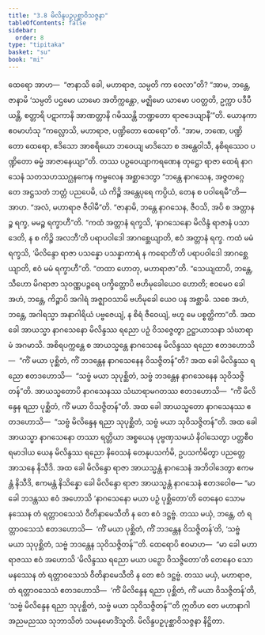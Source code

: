 ```yaml
---
title: "3.8 မိလိန္ဒပဉှပုစ္ဆာဝိသဇ္ဇနာ"
tableOfContents: false
sidebar:
  order: 8
type: "tipitaka"
basket: "su"
book: "mi"
---
```



<DynamicBreadcrumb />

<Division number="110" book="mi">

<Paragraph number="512" book="mi">
ထေရော အာဟ—  “ဇာနာသိ ခေါ, မဟာရာဇ, သမ္ပတိ ကာ ဝေလာ”တိ? “အာမ, ဘန္တေ, ဇာနာမိ ‘သမ္ပတိ ပဌမော ယာမော အတိက္ကန္တော, မဇ္ဈိမော ယာမော ပဝတ္တတိ, ဥက္ကာ ပဒီပီယန္တိ, စတ္တာရိ ပဋာကာနိ အာဏတ္တာနိ ဂမိဿန္တိ ဘဏ္ဍတော ရာဇဒေယျာနီ’”တိ.
</Paragraph>

<Paragraph number="513" book="mi">
ယောနကာ ဧဝမာဟံသု “ကလ္လောသိ, မဟာရာဇ, ပဏ္ဍိတော ထေရော”တိ. “အာမ, ဘဏေ, ပဏ္ဍိတော ထေရော, ဧဒိသော အာစရိယော ဘဝေယျ မာဒိသော စ အန္တေဝါသီ, နစိရဿေဝ ပဏ္ဍိတော ဓမ္မံ အာဇာနေယျာ”တိ. တဿ ပဉှဝေယျာကရဏေန တုဋ္ဌော ရာဇာ ထေရံ နာဂသေနံ သတသဟဿဂ္ဃနကေန ကမ္ဗလေန အစ္ဆာဒေတွာ “ဘန္တေ နာဂသေန, အဇ္ဇတဂ္ဂေ တေ အဋ္ဌသတံ ဘတ္တံ ပညပေမိ, ယံ ကိဉ္စိ အန္တေပုရေ ကပ္ပိယံ, တေန စ ပဝါရေမီ”တိ—  အာဟ. “အလံ, မဟာရာဇ ဇီဝါမီ”တိ. “ဇာနာမိ, ဘန္တေ နာဂသေန, ဇီဝသိ, အပိ စ အတ္တာနဉ္စ ရက္ခ, မမဉ္စ ရက္ခာဟီ”တိ. “ကထံ အတ္တာနံ ရက္ခသိ, ‘နာဂသေနော မိလိန္ဒံ ရာဇာနံ ပသာဒေတိ, န စ ကိဉ္စိ အလဘီ’တိ ပရာပဝါဒေါ အာဂစ္ဆေယျာတိ, ဧဝံ အတ္တာနံ ရက္ခ. ကထံ မမံ ရက္ခသိ, ‘မိလိန္ဒော ရာဇာ ပသန္နော ပသန္နာကာရံ န ကရောတီ’တိ ပရာပဝါဒေါ အာဂစ္ဆေယျာတိ, ဧဝံ မမံ ရက္ခာဟီ”တိ. “တထာ ဟောတု, မဟာရာဇာ”တိ. “သေယျထာပိ, ဘန္တေ, သီဟော မိဂရာဇာ သုဝဏ္ဏပဉ္ဇရေ ပက္ခိတ္တောပိ ဗဟိမုခေါယေဝ ဟောတိ; ဧဝမေဝ ခေါ အဟံ, ဘန္တေ, ကိဉ္စာပိ အဂါရံ အဇ္ဈာဝသာမိ ဗဟိမုခေါ ယေဝ ပန အစ္ဆာမိ. သစေ အဟံ, ဘန္တေ, အဂါရသ္မာ အနာဂါရိယံ ပဗ္ဗဇေယျံ, န စိရံ ဇီဝေယျံ, ဗဟူ မေ ပစ္စတ္ထိကာ”တိ.
</Paragraph>

</Division>
<Division number="111" book="mi">

<Paragraph number="514" book="mi">
အထ ခေါ အာယသ္မာ နာဂသေနော မိလိန္ဒဿ ရညော ပဉှံ ဝိသဇ္ဇေတွာ ဥဋ္ဌာယာသနာ သံဃာရာမံ အဂမာသိ. အစိရပက္ကန္တေ စ အာယသ္မန္တေ နာဂသေနေ မိလိန္ဒဿ ရညော ဧတဒဟောသိ—  “ကိံ မယာ ပုစ္ဆိတံ, ကိံ ဘဒန္တေန နာဂသေနေန ဝိသဇ္ဇိတန်”တိ? အထ ခေါ မိလိန္ဒဿ ရညော ဧတဒဟောသိ—  “သဗ္ဗံ မယာ သုပုစ္ဆိတံ, သဗ္ဗံ ဘဒန္တေန နာဂသေနေန သုဝိသဇ္ဇိတန်”တိ. အာယသ္မတောပိ နာဂသေနဿ သံဃာရာမဂတဿ ဧတဒဟောသိ—  “ကိံ မိလိန္ဒေန ရညာ ပုစ္ဆိတံ, ကိံ မယာ ဝိသဇ္ဇိတန်”တိ. အထ ခေါ အာယသ္မတော နာဂသေနဿ ဧတဒဟောသိ—  “သဗ္ဗံ မိလိန္ဒေန ရညာ သုပုစ္ဆိတံ, သဗ္ဗံ မယာ သုဝိသဇ္ဇိတန်”တိ.
</Paragraph>

</Division>
<Division number="112" book="mi">

<Paragraph number="515" book="mi">
အထ ခေါ အာယသ္မာ နာဂသေနော တဿာ ရတ္တိယာ အစ္စယေန ပုဗ္ဗဏှသမယံ နိဝါသေတွာ ပတ္တစီဝရမာဒါယ ယေန မိလိန္ဒဿ ရညော နိဝေသနံ တေနုပသင်္ကမိ, ဥပသင်္ကမိတွာ ပညတ္တေ အာသနေ နိသီဒိ. အထ ခေါ မိလိန္ဒော ရာဇာ အာယသ္မန္တံ နာဂသေနံ အဘိဝါဒေတွာ ဧကမန္တံ နိသီဒိ, ဧကမန္တံ နိသိန္နော ခေါ မိလိန္ဒော ရာဇာ အာယသ္မန္တံ နာဂသေနံ ဧတဒဝေါစ—
</Paragraph>

<Paragraph number="516" book="mi">
“မာ ခေါ ဘဒန္တဿ ဧဝံ အဟောသိ ‘နာဂသေနော မယာ ပဉှံ ပုစ္ဆိတော’တိ တေနေဝ သောမနဿေန တံ ရတ္တာဝသေသံ ဝီတိနာမေသီတိ န တေ ဧဝံ ဒဋ္ဌဗ္ဗံ. တဿ မယှံ, ဘန္တေ, တံ ရတ္တာဝသေသံ ဧတဒဟောသိ—  ‘ကိံ မယာ ပုစ္ဆိတံ, ကိံ ဘဒန္တေန ဝိသဇ္ဇိတန်’တိ, ‘သဗ္ဗံ မယာ သုပုစ္ဆိတံ, သဗ္ဗံ ဘဒန္တေန သုဝိသဇ္ဇိတန်’”တိ.
</Paragraph>

<Paragraph number="517" book="mi">
ထေရောပိ ဧဝမာဟ—  “မာ ခေါ မဟာရာဇဿ ဧဝံ အဟောသိ ‘မိလိန္ဒဿ ရညော မယာ ပဉှော ဝိသဇ္ဇိတော’တိ တေနေဝ သောမနဿေန တံ ရတ္တာဝသေသံ ဝီတိနာမေသီတိ န တေ ဧဝံ ဒဋ္ဌဗ္ဗံ. တဿ မယှံ, မဟာရာဇ, တံ ရတ္တာဝသေသံ ဧတဒဟောသိ—  ‘ကိံ မိလိန္ဒေန ရညာ ပုစ္ဆိတံ, ကိံ မယာ ဝိသဇ္ဇိတန်’တိ, ‘သဗ္ဗံ မိလိန္ဒေန ရညာ သုပုစ္ဆိတံ, သဗ္ဗံ မယာ သုဝိသဇ္ဇိတန်’”တိ ဣတိဟ တေ မဟာနာဂါ အညမညဿ သုဘာသိတံ သမနုမောဒိံသူတိ.

</Paragraph>
</Division>

<Paragraph number="518" type="center" book="mi">
မိလိန္ဒပဉှပုစ္ဆာဝိသဇ္ဇနာ နိဋ္ဌိတာ.
</Paragraph>